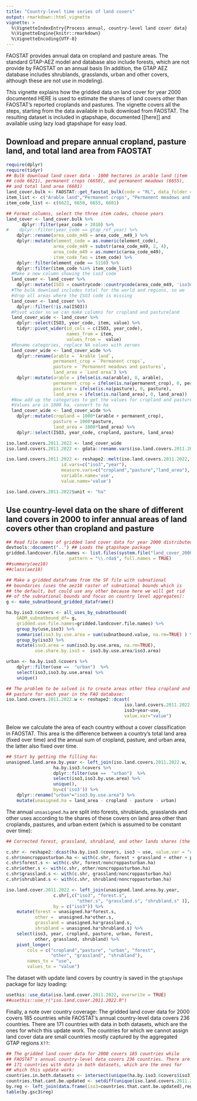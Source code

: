 ```yaml
---
title: "Country-level time series of land covers"
output: rmarkdown::html_vignette
vignette: >
  %\VignetteIndexEntry{Process annual, country-level land cover data}
  %\VignetteEngine{knitr::rmarkdown}
  %\VignetteEncoding{UTF-8}
---
```


FAOSTAT provides annual data on cropland and pasture areas. The
standard GTAP-AEZ model and database also include forests, which are
not provide by FAOSTAT on an annual basis (In addition, the GTAP AEZ
database includes shrublands, grasslands, urban and other covers,
although these are not use in modeling).  

This vignette explains how the gridded data on land cover for year
2000 documented HERE is used to estimate the shares of land covers
other than FAOSTAT's reported croplands and pastures. The vignette
covers all the steps, starting from the data available in bulk
download from FAOSTAT. The resulting dataset is included in gtapshape,
documented [[here]] and available using lazy load gtapshape for easy
load.

## **Download and prepare annual cropland, pasture land, and total land area from FAOSTAT**

```r
require(dplyr)
require(tidyr)
## Bulk download land cover data - 1000 hectares in arable land (item
## code 6621), permanent crops (6650), and permanent meadows (6655),
## and total land area (6601)
land_cover.bulk <- FAOSTAT::get_faostat_bulk(code = "RL", data_folder = tempdir())
item_list <- c("Arable land","Permanent crops", "Permanent meadows and pastures")
item_code_list <- c(6621, 6650, 6655, 6601)

## Format columns, select the three item codes, choose years
land_cover <- land_cover.bulk %>%
      dplyr::filter(year_code > 2010) %>%
#    dplyr::filter(year_code == gtap_ref_year) %>%
    dplyr::rename(area_code_m49 = area_code__m49_) %>%
    dplyr::mutate(element_code = as.numeric(element_code),
                  area_code_m49 = substr(area_code_m49, 2, 4),
                  area_code_m49 = as.numeric(area_code_m49),
                  item_code_fao = item_code) %>%
    dplyr::filter(element_code == 5110) %>%
    dplyr::filter(item_code %in% item_code_list)
  #Make a new column showing the iso3 code
  land_cover <- land_cover %>%
    dplyr::mutate(ISO3 = countrycode::countrycode(area_code_m49, 'iso3n', 'iso3c'))
  #The bulk download includes total for the world and regions, so we
  #drop all areas where the ISO3 code is missing
  land_cover <- land_cover %>%
    dplyr::filter(!is.na(ISO3))
  #Pivot wider so we can make columns for cropland and pastureland
  land_cover_wide <- land_cover %>%
    dplyr::select(ISO3, year_code, item, value) %>%
    tidyr::pivot_wider(id_cols = c(ISO3, year_code),
                       names_from = item,
                       values_from =  value)
  #Rename categories, replace NA values with zeroes
  land_cover_wide <- land_cover_wide %>%
    dplyr::rename(arable = `Arable land`,
                  permanent_crop = `Permanent crops`,
                  pasture = `Permanent meadows and pastures`,
                  land_area = `Land area`) %>%
    dplyr::mutate(arable = ifelse(is.na(arable), 0, arable),
                  permanent_crop = ifelse(is.na(permanent_crop), 0, permanent_crop),
                  pasture = ifelse(is.na(pasture), 0, pasture),
                  land_area = ifelse(is.na(land_area), 0, land_area))
  #Now add up the categories to get the values for cropland and pasture.
  #Values are in 1000 ha, convert to ha
  land_cover_wide <- land_cover_wide %>%
    dplyr::mutate(cropland = 1000*(arable + permanent_crop),
                  pasture = 1000*pasture,
                  land_area = 1000*land_area) %>%
    dplyr::select(ISO3, year_code, cropland, pasture, land_area)

iso.land.covers.2011.2022 <- land_cover_wide
iso.land.covers.2011.2022 <- gdata::rename.vars(iso.land.covers.2011.2022, from=c("ISO3", "year_code"), to=c("iso3", "year"))

iso.land.covers.2011.2022 <- reshape2::melt(iso.land.covers.2011.2022,
                     id.vars=c("iso3","year"),
                     measure.vars=c("cropland","pasture","land_area"),
                     variable.name='use',
                     value.name='value')

iso.land.covers.2011.2022$unit <- "ha"
```

## **Use country-level data on the share of different land covers in 2000 to infer annual areas of land covers other than cropland and pasture**

```r
## Read file names of gridded land cover data for year 2000 distributed in gtapshape:
devtools::document("..") ## Loads the gtapshape package
gridded.landcover.file.names <- list.files(system.file("land_cover_2000", package = "gtapshape"),
                        pattern = "\\.rda$", full.names = TRUE)
##summary(aez18)
##class(aez18)

## Make a gridded dataframe from the SF file with subnational
## boundaries (uses the aez18 raster of subnational bounds which is
## the default, but could use any other because here we will get rid
## of the subnational bounds and focus on country level aggregates):
g <- make_subnatbound_gridded_dataframe()

ha.by.iso3.6covers <- all_uses_by_subnatbound(
    GADM_subnatbound_df= g,
    gridded.use.file.names=gridded.landcover.file.names) %>%
    group_by(use,iso3) %>%
    summarise(iso3.by.use.area = sum(subnatbound.value, na.rm=TRUE) ) %>%
    group_by(iso3) %>%
    mutate(iso3.area = sum(iso3.by.use.area, na.rm=TRUE),
           use.share.by.iso3 =  iso3.by.use.area/iso3.area)

urban <- ha.by.iso3.6covers %>%
    dplyr::filter(use ==  "urban")  %>%
    select(iso3,iso3.by.use.area) %>%
    unique()

## The problem to be solved is to create areas other thea cropland and
## pasture for each year in the FAO database:
iso.land.covers.2011.2022.w <- reshape2::dcast(
                                             iso.land.covers.2011.2022,
                                             iso3+year~use,
                                             value.var="value")

```

Below we calculate the area of each country without a cover
classification in FAOSTAT. This area is the difference between a
country's total land area (fixed over time) and the annual sum of
cropland, pasture, and urban area, the latter also fixed over time.

```r
## Start by getting the filling ha:
unasigned.land.area.by.year <- left_join(iso.land.covers.2011.2022.w,
                  ha.by.iso3.6covers %>%
                  dplyr::filter(use ==  "urban")  %>%
                  select(iso3,iso3.by.use.area) %>%
                  unique(),
                  by=c('iso3')) %>%
    dplyr::rename("urban"="iso3.by.use.area") %>%
    mutate(unasigned.ha = land_area - cropland - pasture - urban)
```

The annual `unsasigned.ha` are split into forests, shrublands,
grasslands and other uses according to the shares of these covers on
land area other than croplands, pastures, and urban extent (which is
assumed to be constant over time):

```r
## Corrected forest, grassland, shrubland, and other lands shares (the correction keep urban area constant.)

c.shr <- reshape2::dcast(ha.by.iso3.6covers, iso3 ~ use, value.var = "use.share.by.iso3")
c.shr$noncroppasturban.ha <- with(c.shr, forest + grassland + other + pasture + shrubland)
c.shr$forest.s <- with(c.shr, forest/noncroppasturban.ha)
c.shr$other.s <- with(c.shr, other/noncroppasturban.ha)
c.shr$grassland.s <- with(c.shr, grassland/noncroppasturban.ha)
c.shr$shrubland.s <- with(c.shr, shrubland/noncroppasturban.ha)

iso.land.cover.2011.2022 <- left_join(unasigned.land.area.by.year,
                  c.shr[,c("iso3", "forest.s",
                           "other.s", "grassland.s", "shrubland.s" )],
                  by = c("iso3")) %>%
    mutate(forest = unasigned.ha*forest.s,
           other =  unasigned.ha*other.s,
           grassland = unasigned.ha*grassland.s,
           shrubland = unasigned.ha*shrubland.s) %>%
    select(iso3, year, cropland, pasture, urban, forest,
           other, grassland, shrubland) %>%
    pivot_longer(
        cols = c("cropland","pasture", "urban", "forest",
                 "other", "grassland", "shrubland"),
        names_to = "use",
        values_to = "value")
```

The dataset with update land covers by country is saved in the `gtapshape` package for lazy loading:
```r
usethis::use_data(iso.land.cover.2011.2022, overwrite = TRUE)
##usethis::use_r("iso.land.cover.2011.2022.R")
```
Finally, a note over country coverage: The gridded land cover data for 2000 covers 185 countries while FAOSTAT's annual country-level data covers 236 countries. There are 171 countries with data in both datasets, which are the ones for which this update work. The countries for which we cannot assign land cover data are small countries mostly captured by the aggregated GTAP regions `X??`:

```r
## The gridded land cover data for 2000 covers 185 countries while
## FAOSTAT's annual country-level data covers 236 countries. There are
## 171 countries with data in both datasets, which are the ones for
## which this update work:
countries.in.both.datasets <- intersect(unique(ha.by.iso3.6covers$iso3), unique(iso.land.covers.2011.2022$iso3))
countries.that.cant.be.updated <- setdiff(unique(iso.land.covers.2011.2022$iso3), countries.in.both.datasets)
by.reg <- left_join(data.frame(iso3=countries.that.cant.be.updated),regional.concordance, by = "iso3")
table(by.gsc3$reg)
```

